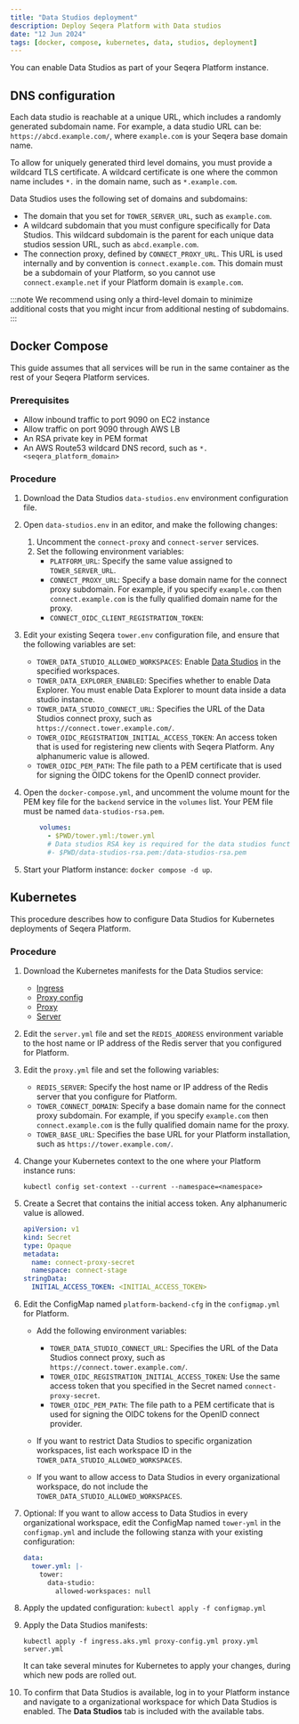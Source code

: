 ```yaml
---
title: "Data Studios deployment"
description: Deploy Seqera Platform with Data studios
date: "12 Jun 2024"
tags: [docker, compose, kubernetes, data, studios, deployment]
---
```


You can enable Data Studios as part of your Seqera Platform instance.

## DNS configuration

Each data studio is reachable at a unique URL, which includes a randomly generated subdomain name. For example, a data studio URL can be: `https://abcd.example.com/`, where `example.com` is your Seqera base domain name.

To allow for uniquely generated third level domains, you must provide a wildcard TLS certificate. A wildcard certificate is one where the common name includes `*.` in the domain name, such as `*.example.com`.

Data Studios uses the following set of domains and subdomains:

- The domain that you set for `TOWER_SERVER_URL`, such as `example.com`.
- A wildcard subdomain that you must configure specifically for Data Studios. This wildcard subdomain is the parent for each unique data studios session URL, such as `abcd.example.com`.
- The connection proxy, defined by `CONNECT_PROXY_URL`. This URL is used internally and by convention is `connect.example.com`. This domain must be a subdomain of your Platform, so you cannot use `connect.example.net` if your Platform domain is `example.com`.

:::note
We recommend using only a third-level domain to minimize additional costs that you might incur from additional nesting of subdomains.
:::

## Docker Compose

This guide assumes that all services will be run in the same container as the rest of your Seqera Platform services.

### Prerequisites

- Allow inbound traffic to port 9090 on EC2 instance
- Allow traffic on port 9090 through AWS LB
- An RSA private key in PEM format
- An AWS Route53 wildcard DNS record, such as `*.<seqera_platform_domain>`

### Procedure

1. Download the Data Studios `data-studios.env` environment configuration file.

1. Open `data-studios.env` in an editor, and make the following changes:
   1. Uncomment the `connect-proxy` and `connect-server` services.
   1. Set the following environment variables:
      - `PLATFORM_URL`: Specify the same value assigned to `TOWER_SERVER_URL`.
      - `CONNECT_PROXY_URL`: Specify a base domain name for the connect proxy subdomain. For example, if you specify `example.com` then `connect.example.com` is the fully qualified domain name for the proxy.
      - `CONNECT_OIDC_CLIENT_REGISTRATION_TOKEN`: 

1. Edit your existing Seqera `tower.env` configuration file, and ensure that the following variables are set:

   - `TOWER_DATA_STUDIO_ALLOWED_WORKSPACES`: Enable [Data Studios](https://docs.seqera.io/platform/latest/data/data-studios) in the specified workspaces.
   - `TOWER_DATA_EXPLORER_ENABLED`: Specifies whether to enable Data Explorer. You must enable Data Explorer to mount data inside a data studio instance.
   - `TOWER_DATA_STUDIO_CONNECT_URL`: Specifies the URL of the Data Studios connect proxy, such as `https://connect.tower.example.com/`.
   - `TOWER_OIDC_REGISTRATION_INITIAL_ACCESS_TOKEN`: An access token that is used for registering new clients with Seqera Platform. Any alphanumeric value is allowed.
   - `TOWER_OIDC_PEM_PATH`: The file path to a PEM certificate that is used for signing the OIDC tokens for the OpenID connect provider.

1. Open the `docker-compose.yml`, and uncomment the volume mount for the PEM key file for the `backend` service in the `volumes` list. Your PEM file must be named `data-studios-rsa.pem`.

    ```yaml
        volumes:
          - $PWD/tower.yml:/tower.yml
          # Data studios RSA key is required for the data studios functionality. Uncomment the line below to mount the key.
          #- $PWD/data-studios-rsa.pem:/data-studios-rsa.pem
    ```

1. Start your Platform instance: `docker compose -d up`.

## Kubernetes

This procedure describes how to configure Data Studios for Kubernetes deployments of Seqera Platform.

### Procedure

1. Download the Kubernetes manifests for the Data Studios service:

    - [Ingress](./_templates/k8s/data_studios/ingress.aks.yml)
    - [Proxy config](./_templates/k8s/data_studios/proxy-config.yml)
    - [Proxy](./_templates/k8s/data_studios/proxy.yml)
    - [Server](./_templates/k8s/data_studios/server.yml)

1. Edit the `server.yml` file and set the `REDIS_ADDRESS` environment variable to the host name or IP address of the Redis server that you configured for Platform.

1. Edit the `proxy.yml` file and set the following variables:

    - `REDIS_SERVER`: Specify the host name or IP address of the Redis server that you configure for Platform.
    - `TOWER_CONNECT_DOMAIN`: Specify a base domain name for the connect proxy subdomain. For example, if you specify `example.com` then `connect.example.com` is the fully qualified domain name for the proxy.
    - `TOWER_BASE_URL`: Specifies the base URL for your Platform installation, such as `https://tower.example.com/`.

1. Change your Kubernetes context to the one where your Platform instance runs:

    ```
    kubectl config set-context --current --namespace=<namespace>
    ```

1. Create a Secret that contains the initial access token. Any alphanumeric value is allowed.

    ```yaml
    apiVersion: v1
    kind: Secret
    type: Opaque
    metadata:
      name: connect-proxy-secret
      namespace: connect-stage
    stringData:
      INITIAL_ACCESS_TOKEN: <INITIAL_ACCESS_TOKEN>
    ```

1. Edit the ConfigMap named `platform-backend-cfg` in the `configmap.yml` for Platform.
    -  Add the following environment variables:

       - `TOWER_DATA_STUDIO_CONNECT_URL`: Specifies the URL of the Data Studios connect proxy, such as `https://connect.tower.example.com/`.
       - `TOWER_OIDC_REGISTRATION_INITIAL_ACCESS_TOKEN`: Use the same access token that you specified in the Secret named `connect-proxy-secret`.
       - `TOWER_OIDC_PEM_PATH`: The file path to a PEM certificate that is used for signing the OIDC tokens for the OpenID connect provider.

    - If you want to restrict Data Studios to specific organization workspaces, list each workspace ID in the `TOWER_DATA_STUDIO_ALLOWED_WORKSPACES`.
    - If you want to allow access to Data Studios in every organizational workspace, do not include the `TOWER_DATA_STUDIO_ALLOWED_WORKSPACES`.

1. Optional: If you want to allow access to Data Studios in every organizational workspace, edit the ConfigMap named `tower-yml` in the `configmap.yml` and include the following stanza with your existing configuration:

    ```yaml
    data:
      tower.yml: |-
        tower:
          data-studio:
            allowed-workspaces: null
    ```

1. Apply the updated configuration: `kubectl apply -f configmap.yml`
1. Apply the Data Studios manifests:

    ```
    kubectl apply -f ingress.aks.yml proxy-config.yml proxy.yml server.yml
    ```

    It can take several minutes for Kubernetes to apply your changes, during which new pods are rolled out.

1. To confirm that Data Studios is available, log in to your Platform instance and navigate to a organizational workspace for which Data Studios is enabled. The **Data Studios** tab is included with the available tabs.
